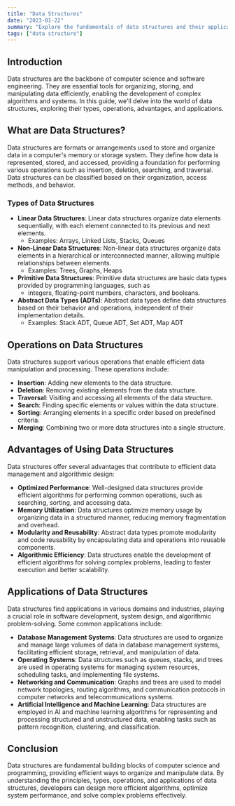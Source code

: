 ```yaml
---
title: "Data Structures"
date: "2023-01-22"
summary: "Explore the fundamentals of data structures and their applications"
tags: ["data structure"]
---
```


## Introduction
Data structures are the backbone of computer science and software engineering. They are essential tools for organizing, storing, and manipulating data efficiently, enabling the development of complex algorithms and systems. In this guide, we'll delve into the world of data structures, exploring their types, operations, advantages, and applications.

## What are Data Structures?
Data structures are formats or arrangements used to store and organize data in a computer's memory or storage system. They define how data is represented, stored, and accessed, providing a foundation for performing various operations such as insertion, deletion, searching, and traversal. Data structures can be classified based on their organization, access methods, and behavior.

### Types of Data Structures
- **Linear Data Structures**: Linear data structures organize data elements sequentially, with each element connected to its previous and next elements.
  - Examples: Arrays, Linked Lists, Stacks, Queues
- **Non-Linear Data Structures**: Non-linear data structures organize data elements in a hierarchical or interconnected manner, allowing multiple relationships between elements.
  - Examples: Trees, Graphs, Heaps
- **Primitive Data Structures**: Primitive data structures are basic data types provided by programming languages, such as 
  - integers, floating-point numbers, characters, and booleans.
- **Abstract Data Types (ADTs)**: Abstract data types define data structures based on their behavior and operations, independent of their implementation details.
  - Examples: Stack ADT, Queue ADT, Set ADT, Map ADT

## Operations on Data Structures
Data structures support various operations that enable efficient data manipulation and processing. These operations include:
- **Insertion**: Adding new elements to the data structure.
- **Deletion**: Removing existing elements from the data structure.
- **Traversal**: Visiting and accessing all elements of the data structure.
- **Search**: Finding specific elements or values within the data structure.
- **Sorting**: Arranging elements in a specific order based on predefined criteria.
- **Merging**: Combining two or more data structures into a single structure.

## Advantages of Using Data Structures
Data structures offer several advantages that contribute to efficient data management and algorithmic design:
- **Optimized Performance**: Well-designed data structures provide efficient algorithms for performing common operations, such as searching, sorting, and accessing data.
- **Memory Utilization**: Data structures optimize memory usage by organizing data in a structured manner, reducing memory fragmentation and overhead.
- **Modularity and Reusability**: Abstract data types promote modularity and code reusability by encapsulating data and operations into reusable components.
- **Algorithmic Efficiency**: Data structures enable the development of efficient algorithms for solving complex problems, leading to faster execution and better scalability.

## Applications of Data Structures
Data structures find applications in various domains and industries, playing a crucial role in software development, system design, and algorithmic problem-solving. Some common applications include:
- **Database Management Systems**: Data structures are used to organize and manage large volumes of data in database management systems, facilitating efficient storage, retrieval, and manipulation of data.
- **Operating Systems**: Data structures such as queues, stacks, and trees are used in operating systems for managing system resources, scheduling tasks, and implementing file systems.
- **Networking and Communication**: Graphs and trees are used to model network topologies, routing algorithms, and communication protocols in computer networks and telecommunications systems.
- **Artificial Intelligence and Machine Learning**: Data structures are employed in AI and machine learning algorithms for representing and processing structured and unstructured data, enabling tasks such as pattern recognition, clustering, and classification.

## Conclusion
Data structures are fundamental building blocks of computer science and programming, providing efficient ways to organize and manipulate data. By understanding the principles, types, operations, and applications of data structures, developers can design more efficient algorithms, optimize system performance, and solve complex problems effectively.
